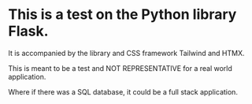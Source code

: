 <h1><strong>This is a test on the Python library Flask.</strong></h1>

It is accompanied by the library and CSS framework Tailwind and HTMX.

This is meant to be a test and NOT REPRESENTATIVE for a real world application.

Where if there was a SQL database, it could be a full stack application.
